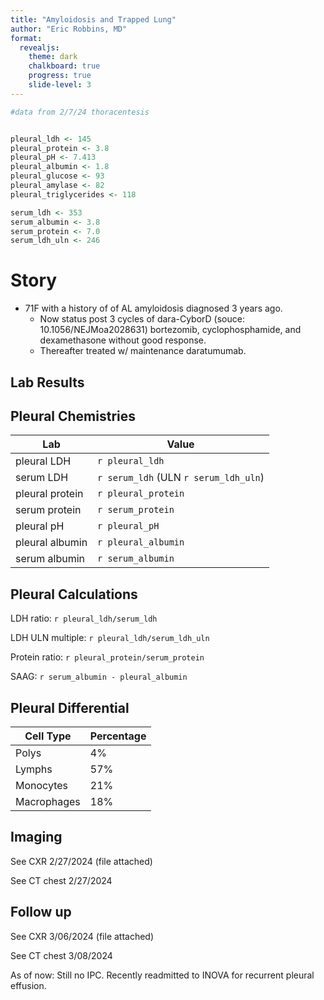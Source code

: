 ```yaml
---
title: "Amyloidosis and Trapped Lung"
author: "Eric Robbins, MD"
format: 
  revealjs:
    theme: dark
    chalkboard: true
    progress: true
    slide-level: 3
---
```


```r
#data from 2/7/24 thoracentesis


pleural_ldh <- 145
pleural_protein <- 3.8
pleural_pH <- 7.413
pleural_albumin <- 1.8
pleural_glucose <- 93
pleural_amylase <- 82
pleural_triglycerides <- 118

serum_ldh <- 353
serum_albumin <- 3.8
serum_protein <- 7.0
serum_ldh_uln <- 246

```
# Story
- 71F with a history of of AL amyloidosis diagnosed 3 years ago.
  - Now status post 3 cycles of dara-CyborD (souce: 10.1056/NEJMoa2028631) bortezomib, cyclophosphamide, and dexamethasone without good response.
  - Thereafter treated w/ maintenance daratumumab.

<!---

tell case story
  story before me
    textual story
    images: (cxr sufficient; no EPIC)
  my involvement
    thora
      picture of fluid
        pleural fluid analysis
          cytology
          pleural chemistries
          pleural analysis: show ratios
      diagnosis, presumed
    cf hydropneumo non-expandable lung (NLE)
      CT chest (EPIC)
    representation
      CXR (no EPIC)
learn about amyloid effusions
  learning points (3)
  guess at prognosis / future hx
Story
  surprise of expandable lung
  no TPC; recent admission w reoccurence

--->

## Lab Results
## Pleural Chemistries
|Lab|Value|
|---|---|
|pleural LDH|`r pleural_ldh`|
|serum LDH|`r serum_ldh` (ULN `r serum_ldh_uln`)|
|pleural protein|`r pleural_protein`|
|serum protein|`r serum_protein`|
|pleural pH|`r pleural_pH`|
|pleural albumin|`r pleural_albumin`|
|serum albumin|`r serum_albumin`|

## Pleural Calculations
LDH ratio: `r pleural_ldh/serum_ldh`

LDH ULN multiple: `r pleural_ldh/serum_ldh_uln`

Protein ratio: `r pleural_protein/serum_protein`

SAAG: `r serum_albumin - pleural_albumin`

## Pleural Differential
|Cell Type|Percentage|
|---|---|
|Polys|4%|
|Lymphs|57%|
|Monocytes|21%|
|Macrophages|18%|

## Imaging
See CXR 2/27/2024 (file attached)

See CT chest 2/27/2024

## Follow up
See CXR 3/06/2024 (file attached)

See CT chest 3/08/2024

As of now: Still no IPC. Recently readmitted to INOVA for recurrent pleural effusion.
